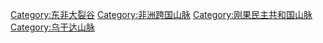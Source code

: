 {{Commonscat|Ruwenzori Range}}

[[Category:东非大裂谷|Category:东非大裂谷]]
[[Category:非洲跨国山脉|Category:非洲跨国山脉]]
[[Category:刚果民主共和国山脉|Category:刚果民主共和国山脉]]
[[Category:乌干达山脉|Category:乌干达山脉]]
